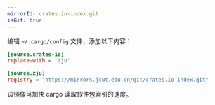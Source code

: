 ```yaml
---
mirrorId: crates.io-index.git
isGit: true
---
```


编辑 `~/.cargo/config` 文件，添加以下内容：

```toml
[source.crates-io]
replace-with = 'zju'

[source.zju]
registry = "https://mirrors.jcut.edu.cn/git/crates.io-index.git"
```

该镜像可加快 cargo 读取软件包索引的速度。
